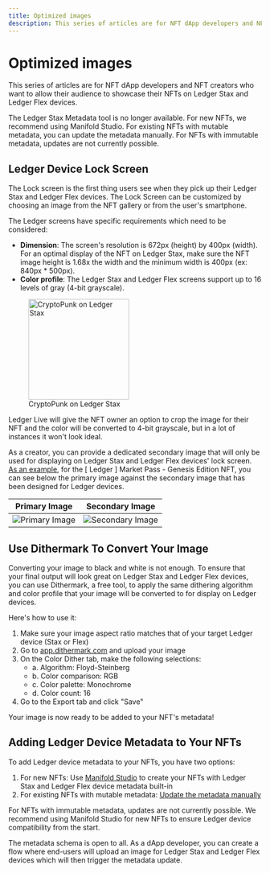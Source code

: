 ```yaml
---
title: Optimized images
description: This series of articles are for NFT dApp developers and NFT creators who want to allow their audience to showcase their NFTs on Ledger devices.
---
```



# Optimized images

This series of articles are for NFT dApp developers and NFT creators who want to allow their audience to showcase their NFTs on Ledger Stax and Ledger Flex devices.

<Callout type="warning" emoji="⚠️">
  The Ledger Stax Metadata tool is no longer available. For new NFTs, we recommend using Manifold Studio. For existing NFTs with mutable metadata, you can update the metadata manually. For NFTs with immutable metadata, updates are not currently possible.
</Callout>

## Ledger Device Lock Screen

The Lock screen is the first thing users see when they pick up their Ledger Stax and Ledger Flex devices. The Lock Screen can be customized by choosing an image from the NFT gallery or from the user's smartphone. 

The Ledger screens have specific requirements which need to be considered: 

- **Dimension**: The screen's resolution is 672px (height) by 400px (width). For an optimal display of the NFT on Ledger Stax, make sure the NFT image height is 1.68x the width and the minimum width is 400px (ex: 840px * 500px).
- **Color profile**: The Ledger Stax and Ledger Flex screens support up to 16 levels of gray (4-bit grayscale). 

<div className="center">
	<figure>
		<img src="/nft-display/metadata-01.png" alt="CryptoPunk on Ledger Stax" width="200"/>
		<figcaption>CryptoPunk on Ledger Stax</figcaption>
	</figure>
</div>

Ledger Live will give the NFT owner an option to crop the image for their NFT and the color will be converted to 4-bit grayscale, but in a lot of instances it won't look ideal. 

As a creator, you can provide a dedicated secondary image that will only be used for displaying on Ledger Stax and Ledger Flex devices' lock screen. [As an example](https://metadata.ledger.com/ledger-market-pass-genesis-edition/tokens/1), for the [ Ledger ] Market Pass - Genesis Edition NFT, you can see below the primary image against the secondary image that has been designed for Ledger devices. 

Primary Image                      |  Secondary Image
:---------------------------------:|:-------------------------------------:
![Primary Image](/nft-display/metadata-02.png) |  ![Secondary Image](/nft-display/metadata-03.png)

## Use Dithermark To Convert Your Image

Converting your image to black and white is not enough. To ensure that your final output will look great on Ledger Stax and Ledger Flex devices, you can use Dithermark, a free tool, to apply the same dithering algorithm and color profile that your image will be converted to for display on Ledger devices. 

Here's how to use it:
1. Make sure your image aspect ratio matches that of your target Ledger device (Stax or Flex)
2. Go to [app.dithermark.com](https://app.dithermark.com/) and upload your image 
3. On the Color Dither tab, make the following selections:
	- a. Algorithm: Floyd-Steinberg
	- b. Color comparison: RGB
	- c. Color palette: Monochrome
	- d. Color count: 16
4. Go to the Export tab and click "Save"

Your image is now ready to be added to your NFT's metadata!

## Adding Ledger Device Metadata to Your NFTs

To add Ledger device metadata to your NFTs, you have two options:

1. For new NFTs: Use [Manifold Studio](./manifold-studio) to create your NFTs with Ledger Stax and Ledger Flex device metadata built-in
2. For existing NFTs with mutable metadata: [Update the metadata manually](./update-metadata)

<Callout type="warning" emoji="⚠️">
  For NFTs with immutable metadata, updates are not currently possible. We recommend using Manifold Studio for new NFTs to ensure Ledger device compatibility from the start.
</Callout>

The metadata schema is open to all. As a dApp developer, you can create a flow where end-users will upload an image for Ledger Stax and Ledger Flex devices which will then trigger the metadata update.

